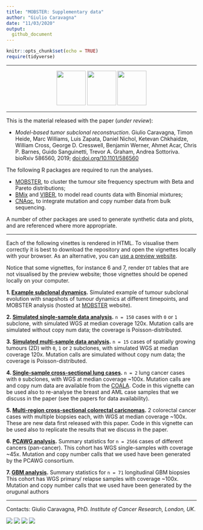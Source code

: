 ```yaml
---
title: "MOBSTER: Supplementary data"
author: "Giulio Caravagna"
date: "11/03/2020"
output: 
  github_document
---
```


```r
knitr::opts_chunk$set(echo = TRUE)
require(tidyverse)
```

---

<center>
<a href="https://caravagn.github.io/mobster"><img src="https://caravagn.github.io/mobster/reference/figures/logo.png" width=77px height=91px></img></a>
<a href="https://caravagn.github.io/VIBER"><img src="https://caravagn.github.io/VIBER/reference/figures/logo.png" width=77px height=91px></img></a>
<a href="https://caravagn.github.io/CNAqc"><img src="https://caravagn.github.io/CNAqc/reference/figures/logo.png" width=77px height=91px></img></a>
</center>

---

This is the material released with the paper (_under review_):

* _Model-based tumor subclonal reconstruction_. Giulio Caravagna, Timon Heide, Marc Williams, Luis Zapata, Daniel Nichol, Ketevan Chkhaidze, William Cross, George D. Cresswell, Benjamin Werner, Ahmet Acar, Chris P. Barnes, Guido Sanguinetti, Trevor A. Graham, Andrea Sottoriva. bioRxiv 586560, 2019; [doi:doi.org/10.1101/586560](https://doi.org/10.1101/586560)

The following R packages are required to run the analyses.

* [MOBSTER](https://caravagn.github.io/mobster), to cluster the tumour site frequency spectrum with Beta and Pareto distributions;
* [BMix](https://caravagn.github.io/BMix) and [VIBER](https://caravagn.github.io/VIBER), to model read counts data with Binomial mixtures;
* [CNAqc](https://caravagn.github.io/CNAqc), to integrate mutation and copy number data from bulk sequencing.

A number of other packages are used to generate synthetic data and plots, and are referenced where more appropriate.

---

Each of  the following vinettes is rendered in HTML. To visualise them correctly it is best to download the repository and open the vignettes locally with your browser. As an alternative, you can [use a preview website](https://htmlpreview.github.io/).

Notice that some vignettes, for instance 6 and 7, render `DT` tables that are not visualised by the preview website; those vignettes should be opened locally on your computer.



**1. [Example subclonal dynamics](https://caravagn.github.io/mobster/articles/Example_tumour_simulation.html).**
Simulated example of tumour subclonal evolution with snapshots of tumour
dynamics at different timepoints, and MOBSTER analysis (hosted at [MOBSTER](https://caravagn.github.io/mobster) website).

**2. [Simulated single-sample data analysis](http://htmlpreview.github.io/?https://github.com/caravagn/mobster_supp_data/blob/master/Tumor_sim_nospace/Simulated_onesample.html).**  `n = 150` cases with `0` or `1` subclone, with simulated WGS at median coverage 120x. Mutation calls are simulated without copy num data; the coverage is Poisson-distributed.

**3. [Simulated multi-sample data analysis](http://htmlpreview.github.io/?https://github.com/caravagn/mobster_supp_data/blob/master/Tumor_sim_space/Simulated_multisample.html).**  `n = 15` cases of spatially growing tumours (2D) with `0`, `1` or `2` subclones, with simulated WGS at median coverage 120x. Mutation calls are simulated without copy num data; the coverage is Poisson-distributed.

**4. [Single-sample cross-sectional lung cases](http://htmlpreview.github.io/?https://github.com/caravagn/mobster_supp_data/blob/master/Lungs/Real_data_lungs.html).**  `n = 2` lung cancer cases with `0` subclones, with  WGS at median coverage ~100x. Mutation calls are and copy num data are available from the [COALA](http://genome.kaist.ac.kr/). Code in this vignette can be used also to re-analyse the breast and AML case samples that we discuss in the paper (see the papers for data availability).

**5. [Multi-region cross-sectional colorectal caricnomas](http://htmlpreview.github.io/?https://github.com/caravagn/mobster_supp_data/blob/master/CRC/CRC_vignette.html).**  2 colorectal cancer cases with multiple biopsies each, with  WGS at median coverage ~100x. These are new data first released with this paper. Code in this vignette can be used also to replicate the results that we discuss in the paper. 

**6. [PCAWG analysis](http://htmlpreview.github.io/?https://github.com/caravagn/mobster_supp_data/blob/master/PCAWG/PCAWG_analysis_table.html).** Summary statistics for  `n = 2566` cases of different cancers (pan-cancer). This cohort has WGS single-samples with coverage ~45x. Mutation and copy number calls that we used have been generated by the PCAWG consortium.

**7. [GBM analysis](http://htmlpreview.github.io/?https://github.com/caravagn/mobster_supp_data/blob/master/GBM/GBM_analysis_table.html).** Summary statistics for `n = 71` longitudinal GBM biopsies This cohort has WGS primary/ relapse samples with coverage ~100x. Mutation and copy number calls that we used have been generated by the orugunal authors


---

Contacts: Giulio Caravagna, PhD. _Institute of Cancer Research, London, UK_.

[![](https://img.shields.io/badge/Email-gcaravagn@gmail.com-informational.svg?style=social)](mailto:gcaravagn@gmail.com)
[![](https://img.shields.io/badge/caravagn-informational.svg?style=social&logo=GitHub)](https://github.com/caravagn)
[![](https://img.shields.io/badge/@gcaravagna-informational.svg?style=social&logo=Twitter)](https://twitter.com/gcaravagna)
[![](https://img.shields.io/badge/Homepage-informational.svg?style=social&logo=Google)](https://sites.google.com/site/giuliocaravagna/)
